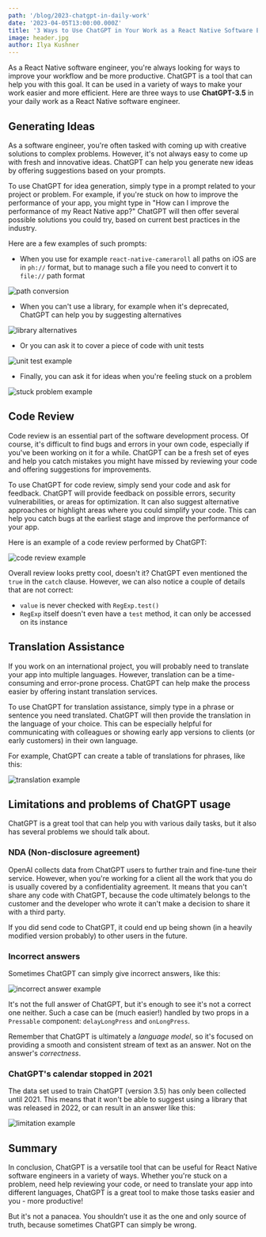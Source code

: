 ```yaml
---
path: '/blog/2023-chatgpt-in-daily-work'
date: '2023-04-05T13:00:00.000Z'
title: '3 Ways to Use ChatGPT in Your Work as a React Native Software Engineer'
image: header.jpg
author: Ilya Kushner
---
```


As a React Native software engineer, you're always looking for ways to improve your workflow and be more productive. ChatGPT is a tool that can help you with this goal. It can be used in a variety of ways to make your work easier and more efficient. Here are three ways to use **ChatGPT-3.5** in your daily work as a React Native software engineer.

## Generating Ideas

As a software engineer, you're often tasked with coming up with creative solutions to complex problems. However, it's not always easy to come up with fresh and innovative ideas. ChatGPT can help you generate new ideas by offering suggestions based on your prompts.

To use ChatGPT for idea generation, simply type in a prompt related to your project or problem. For example, if you're stuck on how to improve the performance of your app, you might type in "How can I improve the performance of my React Native app?" ChatGPT will then offer several possible solutions you could try, based on current best practices in the industry.

Here are a few examples of such prompts:

- When you use for example `react-native-cameraroll` all paths on iOS are in `ph://` format, but to manage such a file you need to convert it to `file://` path format

![path conversion](./ph-path-prompt.png)

- When you can't use a library, for example when it's deprecated, ChatGPT can help you by suggesting alternatives

![library alternatives](./alternatives-example.png)

- Or you can ask it to cover a piece of code with unit tests

![unit test example](./unit-tests-example.png)

- Finally, you can ask it for ideas when you're feeling stuck on a problem  

![stuck problem example](./stuck-problem-example.png)

## Code Review

Code review is an essential part of the software development process. Of course, it's difficult to find bugs and errors in your own code, especially if you've been working on it for a while. ChatGPT can be a fresh set of eyes and help you catch mistakes you might have missed by reviewing your code and offering suggestions for improvements.

To use ChatGPT for code review, simply send your code and ask for feedback. ChatGPT will provide feedback on possible errors,  security vulnerabilities, or areas for optimization. It can also suggest alternative approaches or highlight areas where you could simplify your code. This can help you catch bugs at the earliest stage and improve the performance of your app.

Here is an example of a code review performed by ChatGPT:

![code review example](./code-review-example.png)

Overall review looks pretty cool, doesn't it? ChatGPT even mentioned the `true` in the `catch` clause. However, we can also notice a couple of details that are not correct:

- `value` is never checked with `RegExp.test()`
- `RegExp` itself doesn't even have a `test` method, it can only be accessed on its instance


## Translation Assistance

If you work on an international project, you will probably need to translate your app into multiple languages. However, translation can be a time-consuming and error-prone process. ChatGPT can help make the process easier by offering instant translation services.

To use ChatGPT for translation assistance, simply type in a phrase or sentence you need translated. ChatGPT will then provide the translation in the language of your choice. This can be especially helpful for communicating with colleagues or showing early app versions to clients (or early customers) in their own language.

For example, ChatGPT can create a table of translations for phrases, like this:

![translation example](./translation-example.png)


## Limitations and problems of ChatGPT usage

ChatGPT is a great tool that can help you with various daily tasks, but it also has several problems we should talk about.

### NDA (Non-disclosure agreement)

OpenAI collects data from ChatGPT users to further train and fine-tune their service. However, when you're working for a client all the work that you do is usually covered by a confidentiality agreement. It means that you can't share any code with ChatGPT, because the code ultimately belongs to the customer and the developer who wrote it can't make a decision to share it with a third party.

If you did send code to ChatGPT, it could end up being shown (in a heavily modified version probably) to other users in the future.

### Incorrect answers

Sometimes ChatGPT can simply give incorrect answers, like this: 

![incorrect answer example](./incorrect-answer-example.png)

It's not the full answer of ChatGPT, but it's enough to see it's not a correct one neither. Such a case can be (much easier!) handled by two props in a `Pressable` component: `delayLongPress` and `onLongPress`.

Remember that ChatGPT is ultimately a _language model_, so it's focused on providing a smooth and consistent stream of text as an answer. Not on the answer's _correctness_.


### ChatGPT's calendar stopped in 2021

The data set used to train ChatGPT (version 3.5) has only been collected until 2021. This means that it won't be able to suggest using a library that was released in 2022, or can result in an answer like this:

![limitation example](./limitation-example.png)

## Summary

In conclusion, ChatGPT is a versatile tool that can be useful for React Native software engineers in a variety of ways. Whether you're stuck on a problem, need help reviewing your code, or need to translate your app into different languages, ChatGPT is a great tool to make those tasks easier and you - more productive!

But it's not a panacea. You shouldn’t use it as the one and only source of truth, because sometimes ChatGPT can simply be wrong.
